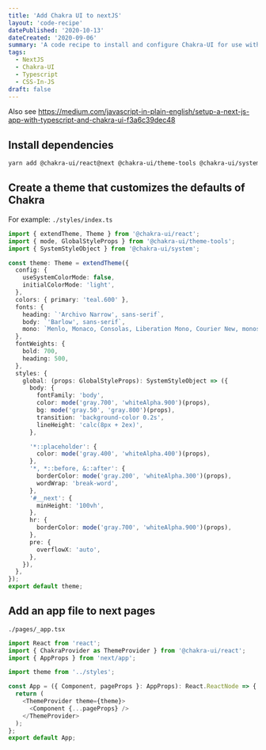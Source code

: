 ```yaml
---
title: 'Add Chakra UI to nextJS'
layout: 'code-recipe'
datePublished: '2020-10-13'
dateCreated: '2020-09-06'
summary: 'A code recipe to install and configure Chakra-UI for use with NextJS as CSS-In-JS solution.'
tags:
  - NextJS
  - Chakra-UI
  - Typescript
  - CSS-In-JS
draft: false
---
```


Also see https://medium.com/javascript-in-plain-english/setup-a-next-js-app-with-typescript-and-chakra-ui-f3a6c39dec48

## Install dependencies

```bash
yarn add @chakra-ui/react@next @chakra-ui/theme-tools @chakra-ui/system
```

## Create a theme that customizes the defaults of Chakra

For example:
`./styles/index.ts`

```js:index.ts
import { extendTheme, Theme } from '@chakra-ui/react';
import { mode, GlobalStyleProps } from '@chakra-ui/theme-tools';
import { SystemStyleObject } from '@chakra-ui/system';

const theme: Theme = extendTheme({
  config: {
    useSystemColorMode: false,
    initialColorMode: 'light',
  },
  colors: { primary: 'teal.600' },
  fonts: {
    heading: `'Archivo Narrow', sans-serif`,
    body: `'Barlow', sans-serif`,
    mono: `Menlo, Monaco, Consolas, Liberation Mono, Courier New, monospace`,
  },
  fontWeights: {
    bold: 700,
    heading: 500,
  },
  styles: {
    global: (props: GlobalStyleProps): SystemStyleObject => ({
      body: {
        fontFamily: 'body',
        color: mode('gray.700', 'whiteAlpha.900')(props),
        bg: mode('gray.50', 'gray.800')(props),
        transition: 'background-color 0.2s',
        lineHeight: 'calc(8px + 2ex)',
      },

      '*::placeholder': {
        color: mode('gray.400', 'whiteAlpha.400')(props),
      },
      '*, *::before, &::after': {
        borderColor: mode('gray.200', 'whiteAlpha.300')(props),
        wordWrap: 'break-word',
      },
      '#__next': {
        minHeight: '100vh',
      },
      hr: {
        borderColor: mode('gray.700', 'whiteAlpha.900')(props),
      },
      pre: {
        overflowX: 'auto',
      },
    }),
  },
});
export default theme;
```

## Add an app file to next pages

`./pages/_app.tsx`

```js:_app.js
import React from 'react';
import { ChakraProvider as ThemeProvider } from '@chakra-ui/react';
import { AppProps } from 'next/app';

import theme from '../styles';

const App = ({ Component, pageProps }: AppProps): React.ReactNode => {
  return (
    <ThemeProvider theme={theme}>
      <Component {...pageProps} />
    </ThemeProvider>
  );
};
export default App;
```
